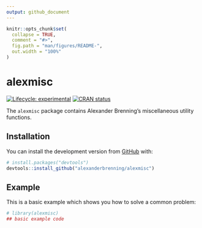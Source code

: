 ```yaml
---
output: github_document
---
```


<!-- README.md is generated from README.Rmd. Please edit that file -->

```r
knitr::opts_chunk$set(
  collapse = TRUE,
  comment = "#>",
  fig.path = "man/figures/README-",
  out.width = "100%"
)
```

# alexmisc

<!-- badges: start -->
[![Lifecycle: experimental](https://img.shields.io/badge/lifecycle-experimental-orange.svg)](https://lifecycle.r-lib.org/articles/stages.html#experimental)
[![CRAN status](https://www.r-pkg.org/badges/version/alexmisc)](https://CRAN.R-project.org/package=alexmisc)
<!-- badges: end -->

The `alexmisc` package contains Alexander Brenning's miscellaneous utility functions.

## Installation

<!---
You can install the released version of alexmisc from [CRAN](https://CRAN.R-project.org) with:

``` r
install.packages("alexmisc")
```
-->

You can install the development version from [GitHub](https://github.com/) with:

``` r
# install.packages("devtools")
devtools::install_github("alexanderbrenning/alexmisc")
```
## Example

This is a basic example which shows you how to solve a common problem:

```r
# library(alexmisc)
## basic example code
```


